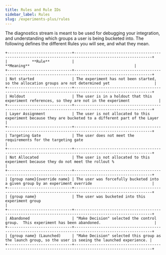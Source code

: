 ```yaml
---
title: Rules and Rule IDs
sidebar_label: Rules
slug: /experiments-plus/rules
---
```


The diagnostics stream is meant to be used for debugging your integration, and understanding which groups a user is being bucketed into.  The following defines the different Rules you will see, and what they mean.

```
+-----------------------------+---------------------------------------------------------------------------------------------------------+
|           **Rule**          |                                               **Meaning**                                               |
+-----------------------------+---------------------------------------------------------------------------------------------------------+
| Not started                 | The experiment has not been started, so the allocation groups are not determined yet                    |
+-----------------------------+---------------------------------------------------------------------------------------------------------+
| Holdout                     | The user is in a holdout that this experiment references, so they are not in the experiment             |
+-----------------------------+---------------------------------------------------------------------------------------------------------+
| Layer Assignment            | The user is not allocated to this experiment because they are bucketed to a different part of the Layer |
+-----------------------------+---------------------------------------------------------------------------------------------------------+
| Targeting Gate              | The user does not meet the requirements for the targeting gate                                          |
+-----------------------------+---------------------------------------------------------------------------------------------------------+
| Not Allocated               | The user is not allocated to this experiment because they do not meet the rollout %                     |
+-----------------------------+---------------------------------------------------------------------------------------------------------+
| {group name}{override name} | The user was forcefully bucketed into a given group by an experiment override                           |
+-----------------------------+---------------------------------------------------------------------------------------------------------+
| {group name}                | The user was bucketed into this experiment group                                                        |
+-----------------------------+---------------------------------------------------------------------------------------------------------+
| Abandoned                   | "Make Decision" selected the control group.  This experiment has been abandoned.                        |
+-----------------------------+---------------------------------------------------------------------------------------------------------+
| {group name} (Launched)     | "Make Decision" selected this group as the launch group, so the user is seeing the launched experience. |
+-----------------------------+---------------------------------------------------------------------------------------------------------+

```
